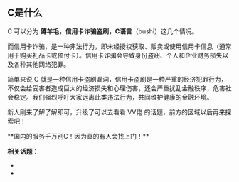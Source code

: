 
## C是什么

C 可以分为 **薅羊毛，信用卡诈骗盗刷，C语言**（bushi）这几个情况。

而信用卡诈骗，是一种非法行为，即未经授权获取、贩卖或使用信用卡信息（通常用于购买礼品卡或预付卡）。信用卡诈骗会导致身份盗窃、个人和企业财务损失以及各种其他网络犯罪。

简单来说 C 就是一种信用卡盗刷漏洞，信用卡盗刷是一种严重的经济犯罪行为，不仅会给受害者造成巨大的经济损失和心理伤害，还会严重扰乱金融秩序，危害社会稳定。我们强烈呼吁大家远离此类违法行为，共同维护健康的金融环境。

新人刚来了解了解即可，升级了可以去看看 VV佬 的话题，前方的区域以后再来探索吧！

<Callout type="warning">
    **国内的服务千万别C！因为真的有人会找上门！**
</Callout>


**相关话题**：
 - <LinuxdoTopicLink linuxdoTopicId="128846"/>
 - <LinuxdoTopicLink linuxdoTopicId="170218"/>